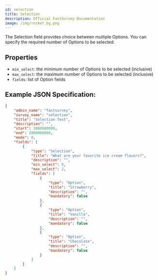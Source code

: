 ```yaml
---
id: selection
title: Selection
description: Official FastSurvey Documentation
image: /img/rocket_bg.png
---
```


The Selection field provides choice between multiple Options. You can specify the required number of Options to be selected.

## Properties

- `min_select`: the minimum number of Options to be selected (inclusive)
- `max_select`: the maximum number of Options to be selected (inclusive)
- `fields`: list of Option fields

## Example JSON Specification:

```json
{
    "admin_name": "fastsurvey",
    "survey_name": "selection",
    "title": "Selection Test",
    "description": "",
    "start": 1000000000,
    "end": 2000000000,
    "mode": 0,
    "fields": [
        {
            "type": "Selection",
            "title": "What are your favorite ice cream flavors?",
            "description": "",
            "min_select": 0,
            "max_select": 2,
            "fields": [
                {
                    "type": "Option",
                    "title": "Strawberry",
                    "description": "",
                    "mandatory": false
                },
                {
                    "type": "Option",
                    "title": "Vanilla",
                    "description": "",
                    "mandatory": false
                },
                {
                    "type": "Option",
                    "title": "Chocolate",
                    "description": "",
                    "mandatory": false
                }
            ]
        }
    ]
}
```
